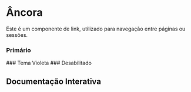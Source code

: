 

<Meta of={Story}/>

# Âncora

Este é um componente de link, utilizado para navegação entre páginas ou sessões.

### Primário 
<Canvas of={Story.Primary}/> 
### Tema Violeta
<Canvas of={Story.Violet}/>
### Desabilitado
<Canvas of={Story.Disabled}/>  

## Documentação Interativa 
<Primary />
<Controls />
